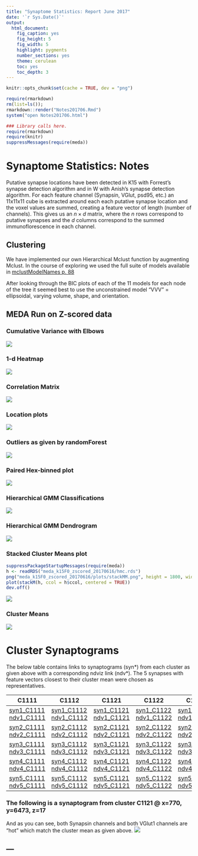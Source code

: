 ```yaml
---
title: "Synaptome Statistics: Report June 2017"
date: '`r Sys.Date()`'
output:
  html_document:
    fig_caption: yes
    fig_height: 5
    fig_width: 5
    highlight: pygments
    number_sections: yes
    theme: cerulean
    toc: yes
    toc_depth: 3
---
```

```r
knitr::opts_chunk$set(cache = TRUE, dev = "png")
```

```r
require(rmarkdown)
rm(list=ls()); 
rmarkdown::render("Notes201706.Rmd")
system("open Notes201706.html")
```

```r
### Library calls here.
require(rmarkdown)
require(knitr)
suppressMessages(require(meda))
```

# Synaptome Statistics: Notes 

Putative synapse locations have been detected in K15 with Forrest's
synapse detection algorithm and in W with Anish's synapse detection
algorithm.  For each feature channel (Synapsin, VGlut, psd95, etc.) an
11x11x11 cube is extracted around each each putative synapse location
and the voxel values are summed, creating a feature vector of length
(number of channels). This gives us an $n \times d$ matrix, where the
$n$ rows correspond to putative synapses and the $d$ columns correspond
to the summed immunoflorescence in each channel.

## Clustering 

We have implemented our own Hierarchical Mclust function by augmenting
Mclust.  In the course of exploring we used the full suite of models
available in 
[mclustModelNames p.  88](https://cran.r-project.org/web/packages/mclust/mclust.pdf)

After looking through the BIC plots of each of the 11 models for each
node of the tree it seemed best to use the unconstrained model "VVV" =
ellipsoidal, varying volume, shape, and orientation. 

## MEDA Run on Z-scored data

### Cumulative Variance with Elbows
![](meda_k15F0_zscored_20170616/plots/1.png)

### 1-d Heatmap
![](meda_k15F0_zscored_20170616/plots/2.png)

### Correlation Matrix
![](meda_k15F0_zscored_20170616/plots/4.png)

### Location plots
![](meda_k15F0_zscored_20170616/plots/5.png)

### Outliers as given by randomForest
![](meda_k15F0_zscored_20170616/plots/6.png)

### Paired Hex-binned plot
![](meda_k15F0_zscored_20170616/plots/7.png)

### Hierarchical GMM Classifications
![](meda_k15F0_zscored_20170616/plots/3.png)

### Hierarchical GMM Dendrogram
![](meda_k15F0_zscored_20170616/plots/dend.png)

### Stacked Cluster Means plot
```r
suppressPackageStartupMessages(require(meda))
h <- readRDS("meda_k15F0_zscored_20170616/hmc.rds")
png("meda_k15F0_zscored_20170616/plots/stackMM.png", height = 1800, width = 800)
plot(stackM(h, ccol = h$ccol, centered = TRUE)) 
dev.off()
```
![](meda_k15F0_zscored_20170616/plots/stackMM.png)

### Cluster Means
![](meda_k15F0_zscored_20170616/plots/clusterMeans.png)


# Cluster Synaptograms

The below table contains links to synaptograms (syn\*) from each cluster as
given above with a corresponding ndviz link (ndv\*).  The 5 synapses with feature vectors closest to their
cluster mean were chosen as representatives. 

|C1111 |  C1112 | C1121 |  C1122 |  C1211 |  C1212 |  C122 | C21111 | C21112 |  C2112 |  C212 |  C2211 |  C2212 | C222|
|----- |  ----- | ----- |  ----- |  ----- |  ----- |  -----| ------ | ------ |  ---- |  ---- |  ----- |  ----- | ----|
|[syn1_C1111](http://www.cis.jhu.edu/~jesse/TRA/June2017/meda_k15F0_zscored_20170616/plots/synC1111_kristina15x846_y9177_z21.png) [ndv1_C1111](http://viz.neurodata.io/project/kristina15_SynDiv_JLP/xy/0/846/9177/21/#) |[syn1_C1112](http://www.cis.jhu.edu/~jesse/TRA/June2017/meda_k15F0_zscored_20170616/plots/synC1112_kristina15x639_y5654_z19.png) [ndv1_C1112](http://viz.neurodata.io/project/kristina15_SynDiv_JLP/xy/0/639/5654/19/#) |[syn1_C1121](http://www.cis.jhu.edu/~jesse/TRA/June2017/meda_k15F0_zscored_20170616/plots/synC1121_kristina15x770_y6473_z17.png) [ndv1_C1121](http://viz.neurodata.io/project/kristina15_SynDiv_JLP/xy/0/770/6473/17/#) |[syn1_C1122](http://www.cis.jhu.edu/~jesse/TRA/June2017/meda_k15F0_zscored_20170616/plots/synC1122_kristina15x402_y931_z19.png) [ndv1_C1122](http://viz.neurodata.io/project/kristina15_SynDiv_JLP/xy/0/402/931/19/#) |[syn1_C1211](http://www.cis.jhu.edu/~jesse/TRA/June2017/meda_k15F0_zscored_20170616/plots/synC1211_kristina15x519_y4694_z18.png) [ndv1_C1211](http://viz.neurodata.io/project/kristina15_SynDiv_JLP/xy/0/519/4694/18/#) |[syn1_C1212](http://www.cis.jhu.edu/~jesse/TRA/June2017/meda_k15F0_zscored_20170616/plots/synC1212_kristina15x1162_y4555_z17.png) [ndv1_C1212](http://viz.neurodata.io/project/kristina15_SynDiv_JLP/xy/0/1162/4555/17/#) |[syn1_C122](http://www.cis.jhu.edu/~jesse/TRA/June2017/meda_k15F0_zscored_20170616/plots/synC122_kristina15x417_y12573_z18.png) [ndv1_C122](http://viz.neurodata.io/project/kristina15_SynDiv_JLP/xy/0/417/12573/18/#) |[syn1_C21111](http://www.cis.jhu.edu/~jesse/TRA/June2017/meda_k15F0_zscored_20170616/plots/synC21111_kristina15x751_y4951_z26.png) [ndv1_C21111](http://viz.neurodata.io/project/kristina15_SynDiv_JLP/xy/0/751/4951/26/#) |[syn1_C21112](http://www.cis.jhu.edu/~jesse/TRA/June2017/meda_k15F0_zscored_20170616/plots/synC21112_kristina15x1059_y7082_z20.png) [ndv1_C21112](http://viz.neurodata.io/project/kristina15_SynDiv_JLP/xy/0/1059/7082/20/#) |[syn1_C2112](http://www.cis.jhu.edu/~jesse/TRA/June2017/meda_k15F0_zscored_20170616/plots/synC2112_kristina15x339_y5148_z33.png) [ndv1_C2112](http://viz.neurodata.io/project/kristina15_SynDiv_JLP/xy/0/339/5148/33/#) |[syn1_C212](http://www.cis.jhu.edu/~jesse/TRA/June2017/meda_k15F0_zscored_20170616/plots/synC212_kristina15x325_y7456_z21.png) [ndv1_C212](http://viz.neurodata.io/project/kristina15_SynDiv_JLP/xy/0/325/7456/21/#) |[syn1_C2211](http://www.cis.jhu.edu/~jesse/TRA/June2017/meda_k15F0_zscored_20170616/plots/synC2211_kristina15x804_y4579_z12.png) [ndv1_C2211](http://viz.neurodata.io/project/kristina15_SynDiv_JLP/xy/0/804/4579/12/#) |[syn1_C2212](http://www.cis.jhu.edu/~jesse/TRA/June2017/meda_k15F0_zscored_20170616/plots/synC2212_kristina15x464_y3569_z16.png) [ndv1_C2212](http://viz.neurodata.io/project/kristina15_SynDiv_JLP/xy/0/464/3569/16/#) |[syn1_C222](http://www.cis.jhu.edu/~jesse/TRA/June2017/meda_k15F0_zscored_20170616/plots/synC222_kristina15x934_y12954_z7.png) [ndv1_C222](http://viz.neurodata.io/project/kristina15_SynDiv_JLP/xy/0/934/12954/7/#)
|[syn2_C1111](http://www.cis.jhu.edu/~jesse/TRA/June2017/meda_k15F0_zscored_20170616/plots/synC1111_kristina15x986_y6359_z21.png) [ndv2_C1111](http://viz.neurodata.io/project/kristina15_SynDiv_JLP/xy/0/986/6359/21/#) |[syn2_C1112](http://www.cis.jhu.edu/~jesse/TRA/June2017/meda_k15F0_zscored_20170616/plots/synC1112_kristina15x428_y6292_z10.png) [ndv2_C1112](http://viz.neurodata.io/project/kristina15_SynDiv_JLP/xy/0/428/6292/10/#) |[syn2_C1121](http://www.cis.jhu.edu/~jesse/TRA/June2017/meda_k15F0_zscored_20170616/plots/synC1121_kristina15x593_y5445_z23.png) [ndv2_C1121](http://viz.neurodata.io/project/kristina15_SynDiv_JLP/xy/0/593/5445/23/#) |[syn2_C1122](http://www.cis.jhu.edu/~jesse/TRA/June2017/meda_k15F0_zscored_20170616/plots/synC1122_kristina15x457_y785_z17.png) [ndv2_C1122](http://viz.neurodata.io/project/kristina15_SynDiv_JLP/xy/0/457/785/17/#) |[syn2_C1211](http://www.cis.jhu.edu/~jesse/TRA/June2017/meda_k15F0_zscored_20170616/plots/synC1211_kristina15x499_y4989_z23.png) [ndv2_C1211](http://viz.neurodata.io/project/kristina15_SynDiv_JLP/xy/0/499/4989/23/#) |[syn2_C1212](http://www.cis.jhu.edu/~jesse/TRA/June2017/meda_k15F0_zscored_20170616/plots/synC1212_kristina15x1054_y3603_z15.png) [ndv2_C1212](http://viz.neurodata.io/project/kristina15_SynDiv_JLP/xy/0/1054/3603/15/#) |[syn2_C122](http://www.cis.jhu.edu/~jesse/TRA/June2017/meda_k15F0_zscored_20170616/plots/synC122_kristina15x1141_y12639_z17.png) [ndv2_C122](http://viz.neurodata.io/project/kristina15_SynDiv_JLP/xy/0/1141/12639/17/#) |[syn2_C21111](http://www.cis.jhu.edu/~jesse/TRA/June2017/meda_k15F0_zscored_20170616/plots/synC21111_kristina15x1254_y4863_z30.png) [ndv2_C21111](http://viz.neurodata.io/project/kristina15_SynDiv_JLP/xy/0/1254/4863/30/#) |[syn2_C21112](http://www.cis.jhu.edu/~jesse/TRA/June2017/meda_k15F0_zscored_20170616/plots/synC21112_kristina15x1252_y7711_z27.png) [ndv2_C21112](http://viz.neurodata.io/project/kristina15_SynDiv_JLP/xy/0/1252/7711/27/#) |[syn2_C2112](http://www.cis.jhu.edu/~jesse/TRA/June2017/meda_k15F0_zscored_20170616/plots/synC2112_kristina15x709_y7663_z34.png) [ndv2_C2112](http://viz.neurodata.io/project/kristina15_SynDiv_JLP/xy/0/709/7663/34/#) |[syn2_C212](http://www.cis.jhu.edu/~jesse/TRA/June2017/meda_k15F0_zscored_20170616/plots/synC212_kristina15x229_y7903_z22.png) [ndv2_C212](http://viz.neurodata.io/project/kristina15_SynDiv_JLP/xy/0/229/7903/22/#) |[syn2_C2211](http://www.cis.jhu.edu/~jesse/TRA/June2017/meda_k15F0_zscored_20170616/plots/synC2211_kristina15x216_y9568_z32.png) [ndv2_C2211](http://viz.neurodata.io/project/kristina15_SynDiv_JLP/xy/0/216/9568/32/#) |[syn2_C2212](http://www.cis.jhu.edu/~jesse/TRA/June2017/meda_k15F0_zscored_20170616/plots/synC2212_kristina15x701_y12684_z33.png) [ndv2_C2212](http://viz.neurodata.io/project/kristina15_SynDiv_JLP/xy/0/701/12684/33/#) |[syn2_C222](http://www.cis.jhu.edu/~jesse/TRA/June2017/meda_k15F0_zscored_20170616/plots/synC222_kristina15x1328_y68_z14.png) [ndv2_C222](http://viz.neurodata.io/project/kristina15_SynDiv_JLP/xy/0/1328/68/14/#)
|[syn3_C1111](http://www.cis.jhu.edu/~jesse/TRA/June2017/meda_k15F0_zscored_20170616/plots/synC1111_kristina15x235_y6876_z13.png) [ndv3_C1111](http://viz.neurodata.io/project/kristina15_SynDiv_JLP/xy/0/235/6876/13/#) |[syn3_C1112](http://www.cis.jhu.edu/~jesse/TRA/June2017/meda_k15F0_zscored_20170616/plots/synC1112_kristina15x555_y4675_z11.png) [ndv3_C1112](http://viz.neurodata.io/project/kristina15_SynDiv_JLP/xy/0/555/4675/11/#) |[syn3_C1121](http://www.cis.jhu.edu/~jesse/TRA/June2017/meda_k15F0_zscored_20170616/plots/synC1121_kristina15x547_y5997_z30.png) [ndv3_C1121](http://viz.neurodata.io/project/kristina15_SynDiv_JLP/xy/0/547/5997/30/#) |[syn3_C1122](http://www.cis.jhu.edu/~jesse/TRA/June2017/meda_k15F0_zscored_20170616/plots/synC1122_kristina15x464_y2610_z26.png) [ndv3_C1122](http://viz.neurodata.io/project/kristina15_SynDiv_JLP/xy/0/464/2610/26/#) |[syn3_C1211](http://www.cis.jhu.edu/~jesse/TRA/June2017/meda_k15F0_zscored_20170616/plots/synC1211_kristina15x1332_y4741_z21.png) [ndv3_C1211](http://viz.neurodata.io/project/kristina15_SynDiv_JLP/xy/0/1332/4741/21/#) |[syn3_C1212](http://www.cis.jhu.edu/~jesse/TRA/June2017/meda_k15F0_zscored_20170616/plots/synC1212_kristina15x242_y4056_z22.png) [ndv3_C1212](http://viz.neurodata.io/project/kristina15_SynDiv_JLP/xy/0/242/4056/22/#) |[syn3_C122](http://www.cis.jhu.edu/~jesse/TRA/June2017/meda_k15F0_zscored_20170616/plots/synC122_kristina15x969_y12784_z25.png) [ndv3_C122](http://viz.neurodata.io/project/kristina15_SynDiv_JLP/xy/0/969/12784/25/#) |[syn3_C21111](http://www.cis.jhu.edu/~jesse/TRA/June2017/meda_k15F0_zscored_20170616/plots/synC21111_kristina15x973_y4186_z14.png) [ndv3_C21111](http://viz.neurodata.io/project/kristina15_SynDiv_JLP/xy/0/973/4186/14/#) |[syn3_C21112](http://www.cis.jhu.edu/~jesse/TRA/June2017/meda_k15F0_zscored_20170616/plots/synC21112_kristina15x903_y3895_z6.png) [ndv3_C21112](http://viz.neurodata.io/project/kristina15_SynDiv_JLP/xy/0/903/3895/6/#) |[syn3_C2112](http://www.cis.jhu.edu/~jesse/TRA/June2017/meda_k15F0_zscored_20170616/plots/synC2112_kristina15x461_y6569_z28.png) [ndv3_C2112](http://viz.neurodata.io/project/kristina15_SynDiv_JLP/xy/0/461/6569/28/#) |[syn3_C212](http://www.cis.jhu.edu/~jesse/TRA/June2017/meda_k15F0_zscored_20170616/plots/synC212_kristina15x612_y8704_z22.png) [ndv3_C212](http://viz.neurodata.io/project/kristina15_SynDiv_JLP/xy/0/612/8704/22/#) |[syn3_C2211](http://www.cis.jhu.edu/~jesse/TRA/June2017/meda_k15F0_zscored_20170616/plots/synC2211_kristina15x1317_y8359_z28.png) [ndv3_C2211](http://viz.neurodata.io/project/kristina15_SynDiv_JLP/xy/0/1317/8359/28/#) |[syn3_C2212](http://www.cis.jhu.edu/~jesse/TRA/June2017/meda_k15F0_zscored_20170616/plots/synC2212_kristina15x1102_y12557_z31.png) [ndv3_C2212](http://viz.neurodata.io/project/kristina15_SynDiv_JLP/xy/0/1102/12557/31/#) |[syn3_C222](http://www.cis.jhu.edu/~jesse/TRA/June2017/meda_k15F0_zscored_20170616/plots/synC222_kristina15x1454_y1216_z6.png) [ndv3_C222](http://viz.neurodata.io/project/kristina15_SynDiv_JLP/xy/0/1454/1216/6/#)
|[syn4_C1111](http://www.cis.jhu.edu/~jesse/TRA/June2017/meda_k15F0_zscored_20170616/plots/synC1111_kristina15x187_y6228_z18.png) [ndv4_C1111](http://viz.neurodata.io/project/kristina15_SynDiv_JLP/xy/0/187/6228/18/#) |[syn4_C1112](http://www.cis.jhu.edu/~jesse/TRA/June2017/meda_k15F0_zscored_20170616/plots/synC1112_kristina15x369_y5681_z16.png) [ndv4_C1112](http://viz.neurodata.io/project/kristina15_SynDiv_JLP/xy/0/369/5681/16/#) |[syn4_C1121](http://www.cis.jhu.edu/~jesse/TRA/June2017/meda_k15F0_zscored_20170616/plots/synC1121_kristina15x683_y7142_z10.png) [ndv4_C1121](http://viz.neurodata.io/project/kristina15_SynDiv_JLP/xy/0/683/7142/10/#) |[syn4_C1122](http://www.cis.jhu.edu/~jesse/TRA/June2017/meda_k15F0_zscored_20170616/plots/synC1122_kristina15x832_y2037_z30.png) [ndv4_C1122](http://viz.neurodata.io/project/kristina15_SynDiv_JLP/xy/0/832/2037/30/#) |[syn4_C1211](http://www.cis.jhu.edu/~jesse/TRA/June2017/meda_k15F0_zscored_20170616/plots/synC1211_kristina15x842_y5067_z17.png) [ndv4_C1211](http://viz.neurodata.io/project/kristina15_SynDiv_JLP/xy/0/842/5067/17/#) |[syn4_C1212](http://www.cis.jhu.edu/~jesse/TRA/June2017/meda_k15F0_zscored_20170616/plots/synC1212_kristina15x851_y6264_z21.png) [ndv4_C1212](http://viz.neurodata.io/project/kristina15_SynDiv_JLP/xy/0/851/6264/21/#) |[syn4_C122](http://www.cis.jhu.edu/~jesse/TRA/June2017/meda_k15F0_zscored_20170616/plots/synC122_kristina15x1154_y12652_z18.png) [ndv4_C122](http://viz.neurodata.io/project/kristina15_SynDiv_JLP/xy/0/1154/12652/18/#) |[syn4_C21111](http://www.cis.jhu.edu/~jesse/TRA/June2017/meda_k15F0_zscored_20170616/plots/synC21111_kristina15x891_y2288_z21.png) [ndv4_C21111](http://viz.neurodata.io/project/kristina15_SynDiv_JLP/xy/0/891/2288/21/#) |[syn4_C21112](http://www.cis.jhu.edu/~jesse/TRA/June2017/meda_k15F0_zscored_20170616/plots/synC21112_kristina15x823_y4304_z24.png) [ndv4_C21112](http://viz.neurodata.io/project/kristina15_SynDiv_JLP/xy/0/823/4304/24/#) |[syn4_C2112](http://www.cis.jhu.edu/~jesse/TRA/June2017/meda_k15F0_zscored_20170616/plots/synC2112_kristina15x510_y4804_z30.png) [ndv4_C2112](http://viz.neurodata.io/project/kristina15_SynDiv_JLP/xy/0/510/4804/30/#) |[syn4_C212](http://www.cis.jhu.edu/~jesse/TRA/June2017/meda_k15F0_zscored_20170616/plots/synC212_kristina15x728_y7490_z14.png) [ndv4_C212](http://viz.neurodata.io/project/kristina15_SynDiv_JLP/xy/0/728/7490/14/#) |[syn4_C2211](http://www.cis.jhu.edu/~jesse/TRA/June2017/meda_k15F0_zscored_20170616/plots/synC2211_kristina15x668_y8506_z31.png) [ndv4_C2211](http://viz.neurodata.io/project/kristina15_SynDiv_JLP/xy/0/668/8506/31/#) |[syn4_C2212](http://www.cis.jhu.edu/~jesse/TRA/June2017/meda_k15F0_zscored_20170616/plots/synC2212_kristina15x804_y410_z21.png) [ndv4_C2212](http://viz.neurodata.io/project/kristina15_SynDiv_JLP/xy/0/804/410/21/#) |[syn4_C222](http://www.cis.jhu.edu/~jesse/TRA/June2017/meda_k15F0_zscored_20170616/plots/synC222_kristina15x1456_y2408_z14.png) [ndv4_C222](http://viz.neurodata.io/project/kristina15_SynDiv_JLP/xy/0/1456/2408/14/#)
|[syn5_C1111](http://www.cis.jhu.edu/~jesse/TRA/June2017/meda_k15F0_zscored_20170616/plots/synC1111_kristina15x899_y6169_z18.png) [ndv5_C1111](http://viz.neurodata.io/project/kristina15_SynDiv_JLP/xy/0/899/6169/18/#) |[syn5_C1112](http://www.cis.jhu.edu/~jesse/TRA/June2017/meda_k15F0_zscored_20170616/plots/synC1112_kristina15x616_y6625_z7.png) [ndv5_C1112](http://viz.neurodata.io/project/kristina15_SynDiv_JLP/xy/0/616/6625/7/#) |[syn5_C1121](http://www.cis.jhu.edu/~jesse/TRA/June2017/meda_k15F0_zscored_20170616/plots/synC1121_kristina15x657_y6687_z12.png) [ndv5_C1121](http://viz.neurodata.io/project/kristina15_SynDiv_JLP/xy/0/657/6687/12/#) |[syn5_C1122](http://www.cis.jhu.edu/~jesse/TRA/June2017/meda_k15F0_zscored_20170616/plots/synC1122_kristina15x1307_y2476_z25.png) [ndv5_C1122](http://viz.neurodata.io/project/kristina15_SynDiv_JLP/xy/0/1307/2476/25/#) |[syn5_C1211](http://www.cis.jhu.edu/~jesse/TRA/June2017/meda_k15F0_zscored_20170616/plots/synC1211_kristina15x802_y4736_z11.png) [ndv5_C1211](http://viz.neurodata.io/project/kristina15_SynDiv_JLP/xy/0/802/4736/11/#) |[syn5_C1212](http://www.cis.jhu.edu/~jesse/TRA/June2017/meda_k15F0_zscored_20170616/plots/synC1212_kristina15x382_y3591_z8.png) [ndv5_C1212](http://viz.neurodata.io/project/kristina15_SynDiv_JLP/xy/0/382/3591/8/#) |[syn5_C122](http://www.cis.jhu.edu/~jesse/TRA/June2017/meda_k15F0_zscored_20170616/plots/synC122_kristina15x1089_y12364_z14.png) [ndv5_C122](http://viz.neurodata.io/project/kristina15_SynDiv_JLP/xy/0/1089/12364/14/#) |[syn5_C21111](http://www.cis.jhu.edu/~jesse/TRA/June2017/meda_k15F0_zscored_20170616/plots/synC21111_kristina15x1004_y3573_z15.png) [ndv5_C21111](http://viz.neurodata.io/project/kristina15_SynDiv_JLP/xy/0/1004/3573/15/#) |[syn5_C21112](http://www.cis.jhu.edu/~jesse/TRA/June2017/meda_k15F0_zscored_20170616/plots/synC21112_kristina15x536_y576_z12.png) [ndv5_C21112](http://viz.neurodata.io/project/kristina15_SynDiv_JLP/xy/0/536/576/12/#) |[syn5_C2112](http://www.cis.jhu.edu/~jesse/TRA/June2017/meda_k15F0_zscored_20170616/plots/synC2112_kristina15x333_y7938_z29.png) [ndv5_C2112](http://viz.neurodata.io/project/kristina15_SynDiv_JLP/xy/0/333/7938/29/#) |[syn5_C212](http://www.cis.jhu.edu/~jesse/TRA/June2017/meda_k15F0_zscored_20170616/plots/synC212_kristina15x622_y8622_z24.png) [ndv5_C212](http://viz.neurodata.io/project/kristina15_SynDiv_JLP/xy/0/622/8622/24/#) |[syn5_C2211](http://www.cis.jhu.edu/~jesse/TRA/June2017/meda_k15F0_zscored_20170616/plots/synC2211_kristina15x880_y7978_z16.png) [ndv5_C2211](http://viz.neurodata.io/project/kristina15_SynDiv_JLP/xy/0/880/7978/16/#) |[syn5_C2212](http://www.cis.jhu.edu/~jesse/TRA/June2017/meda_k15F0_zscored_20170616/plots/synC2212_kristina15x1102_y12752_z21.png) [ndv5_C2212](http://viz.neurodata.io/project/kristina15_SynDiv_JLP/xy/0/1102/12752/21/#) |[syn5_C222](http://www.cis.jhu.edu/~jesse/TRA/June2017/meda_k15F0_zscored_20170616/plots/synC222_kristina15x49_y12813_z14.png) [ndv5_C222](http://viz.neurodata.io/project/kristina15_SynDiv_JLP/xy/0/49/12813/14/#)



### The following is a synaptogram from cluster C1121 @ x=770, y=6473, z=17
And as you can see, both Synapsin channels and both VGlut1 channels are "hot" which match the cluster mean as given above.
![](http://www.cis.jhu.edu/~jesse/TRA/June2017/meda_k15F0_zscored_20170616/plots/synC1121_kristina15x770_y6473_z17.png)






--- 
---
